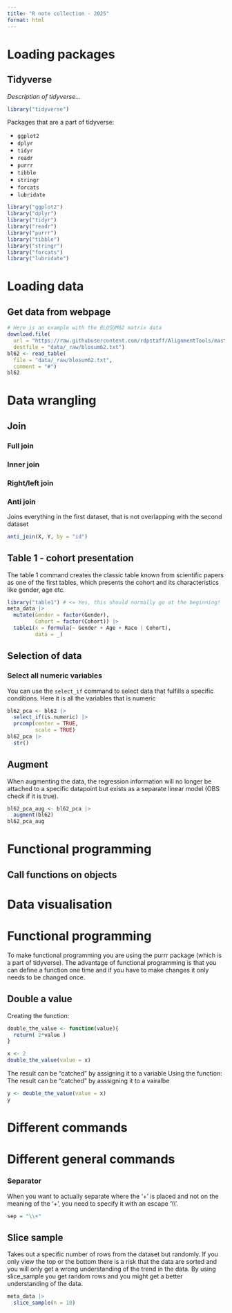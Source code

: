 ```yaml
---
title: "R note collection - 2025"
format: html
---
```


# Loading packages

## Tidyverse

*Description of tidyverse...*

```r
library("tidyverse")
```

Packages that are a part of tidyverse:

-   `ggplot2`
-   `dplyr`
-   `tidyr`
-   `readr`
-   `purrr`
-   `tibble`
-   `stringr`
-   `forcats`
-   `lubridate`

```r
library("ggplot2")
library("dplyr")
library("tidyr")
library("readr")
library("purrr")
library("tibble")
library("stringr")
library("forcats")
library("lubridate")
```

# Loading data

## Get data from webpage

```r
# Here is an example with the BLOSUM62 matrix data
download.file(
  url = "https://raw.githubusercontent.com/rdpstaff/AlignmentTools/master/src/data/blosum62.txt",
  destfile = "data/_raw/blosum62.txt")
bl62 <- read_table(
  file = "data/_raw/blosum62.txt",
  comment = "#")
bl62
```

# Data wrangling

## Join

### Full join

### Inner join

### Right/left join

### Anti join

Joins everything in the first dataset, that is not overlapping with the second dataset

```r
anti_join(X, Y, by = "id")
```

## Table 1 - cohort presentation

The table 1 command creates the classic table known from scientific papers as one of the first tables, which presents the cohort and its characteristics like gender, age etc.

```r
library("table1") # <= Yes, this should normally go at the beginning!
meta_data |>
  mutate(Gender = factor(Gender),
         Cohort = factor(Cohort)) |>
  table1(x = formula(~ Gender + Age + Race | Cohort),
         data = _)
```

## Selection of data

### Select all numeric variables

You can use the `select_if` command to select data that fulfills a specific conditions. Here it is all the variables that is numeric

```r
bl62_pca <- bl62 |>
  select_if(is.numeric) |>
  prcomp(center = TRUE,
         scale = TRUE)
bl62_pca |>
  str()
```

## Augment

When augmenting the data, the regression information will no longer be attached to a specific datapoint but exists as a separate linear model (OBS check if it is true).

```r
bl62_pca_aug <- bl62_pca |>
  augment(bl62)
bl62_pca_aug
```

# Functional programming

## Call functions on objects

# Data visualisation

# Functional programming

To make functional programming you are using the purrr package (which is a part of tidyverse). The advantage of functional programming is that you can define a function one time and if you have to make changes it only needs to be changed once.

## Double a value

Creating the function:

```r
double_the_value <- function(value){
  return( 2*value )
}

x <- 2
double_the_value(value = x)
```

The result can be "catched" by assigning it to a variable Using the function: The result can be "catched" by asssigning it to a vairalbe

```r
y <- double_the_value(value = x)
y
```

# Different commands

# Different general commands

### Separator

When you want to actually separate where the '+' is placed and not on the meaning of the '+', you need to specify it with an escape '\\\\'.

```r
sep = "\\+" 
```

## Slice sample

Takes out a specific number of rows from the dataset but randomly. If you only view the top or the bottom there is a risk that the data are sorted and you will only get a wrong understanding of the trend in the data. By using slice_sample you get random rows and you might get a better understanding of the data.

```r
meta_data |>
  slice_sample(n = 10)
```
